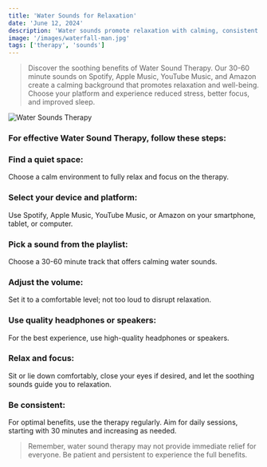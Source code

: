 ```yaml
---
title: 'Water Sounds for Relaxation'
date: 'June 12, 2024'
description: 'Water sounds promote relaxation with calming, consistent tones, helping to soothe the mind and reduce stress effectively.'
image: '/images/waterfall-man.jpg'
tags: ['therapy', 'sounds']
---
```


<Blockquote>
  Discover the soothing benefits of Water Sound Therapy. Our 30-60 minute sounds
  on Spotify, Apple Music, YouTube Music, and Amazon create a calming background
  that promotes relaxation and well-being. Choose your platform and experience
  reduced stress, better focus, and improved sleep.
</Blockquote>

<Image src="/images/waterfall-man.jpg" alt="Water Sounds Therapy" />

<StreamingPlatforms
  spotifyLink="https://open.spotify.com/album/0nB6t8BmPRt7KjU9dN80RB?si=Ll_CaqivRgeZSXpqjeM99Q"
  appleMusicLink="https://music.apple.com/de/album/beyond-the-buzz-4/1751194030"
  youtubeMusicLink="https://youtube.com/playlist?list=OLAK5uy_mKoJVC5ehF-4zOWyJoHKUce_ZYZJqTiuA&si=KcdeFm7X-BoW4POi"
  amazonMusicLink="https://amazon.com/music/player/albums/B0D6M936D3"
  deezerLink="https://deezer.page.link/wYFio5HF9uXA2xFx9"
/>

### For effective Water Sound Therapy, follow these steps:

### <Highlighter>Find a quiet space:</Highlighter>

Choose a calm environment to fully relax and focus on the therapy.

### <Highlighter>Select your device and platform:</Highlighter>

Use Spotify, Apple Music, YouTube Music, or Amazon on your smartphone, tablet, or computer.

### <Highlighter>Pick a sound from the playlist:</Highlighter>

Choose a 30-60 minute track that offers calming water sounds.

<AdComponent />

### <Highlighter>Adjust the volume:</Highlighter>

Set it to a comfortable level; not too loud to disrupt relaxation.

### <Highlighter>Use quality headphones or speakers:</Highlighter>

For the best experience, use high-quality headphones or speakers.

### <Highlighter>Relax and focus:</Highlighter>

Sit or lie down comfortably, close your eyes if desired, and let the soothing sounds guide you to relaxation.

### <Highlighter>Be consistent:</Highlighter>

For optimal benefits, use the therapy regularly. Aim for daily sessions, starting with 30 minutes and increasing as needed.

<AdComponent />

<Blockquote>
  Remember, water sound therapy may not provide immediate relief for everyone.
  Be patient and persistent to experience the full benefits.
</Blockquote>
